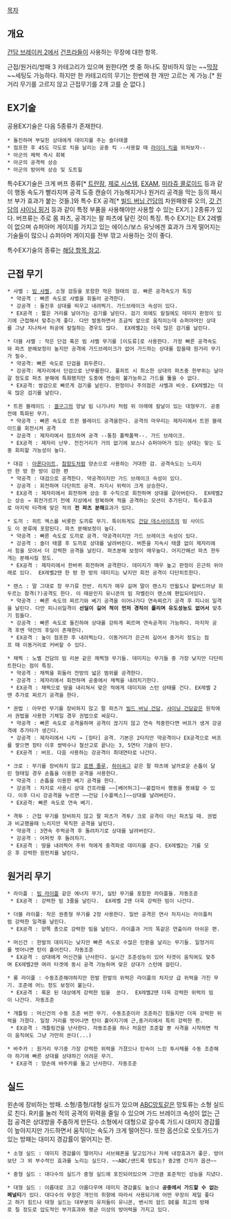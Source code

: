 [[목차]]

== 개요 ==
[[건담 브레이커 2]]에서 [[건프라]]들이 사용하는 무장에 대한 항목.

근접/원거리/방패 3 카테고리가 있으며 원한다면 셋 중 하나도 장비하지 않는 ~~[[막장]]~~세팅도 가능하다. 하지만 한 카테고리의 무기는 한번에 한 개만 고르는 게 가능.[* 원거리 무기를 고르지 않고 근접무기를 2개 고를 순 없다.]

== EX기술 ==
공용EX기술은 다음 5종류가 존재한다.
 * 돌진하며 부딪힌 상대에게 데미지를 주는 숄더태클
 * 점프한 후 45도 각도로 킥을 날리는 공중 킥 --사용할 때 [[라이더 킥]]을 외쳐보자--
 * 아군의 체력 즉시 회복
 * 아군의 공격력 상승
 * 아군의 방어력 상승 및 도트힐

특수EX기술은 크게 버프 종류[* [[트란잠]], [[제로 시스템]], [[EXAM]], [[미라쥬 콜로이드]] 등과 같이 행동 속도가 빨라지며 공격 도중 캔슬이 가능해지거나 원거리 공격을 막는 등의 패시브 부가 효과가 붙는 것들.]와 특수 EX 공격[* [[빌드 버닝 건담]]의 차원패왕류 오의, [[갓 건담]]의 [[샤이닝 핑거]] 등과 같이 특정 부품을 사용해야만 사용할 수 있는 EX기.] 2종류가 있다. 버프류는 주로 몸 파츠, 공격기는 팔 파츠에 달린 것이 특징. 특수 EX기는 EX 2레벨이 없으며 슈퍼아머 게이지를 가지고 있는 에이스/보스 유닛에겐 효과가 크게 떨어지는 기술들이 많으니 슈퍼아머 게이지를 전부 깎고 사용하는 것이 좋다.

특수EX기술의 종류는 [[건담 브레이커 2/특수EX|해당 항목 참고]].


== 근접 무기 ==
 * 샤벨 : [[빔 샤벨]], 소형 검등을 포함한 작은 형태의 검. 빠른 공격속도가 특징
  * 약공격 : 빠른 속도로 샤벨을 휘둘러 공격한다.
  * 강공격 : 돌진후 상대를 띄우고 내려찍기. 가드브레이크 속성이 있다.
  * EX공격 : 짧은 거리를 날아가는 검기를 날린다. 검기 외에도 칼질에도 데미지 판정이 있기에 근접해서 맞추는게 좋다. 다만 발동하면서 조금씩 앞으로 움직이는데 슈퍼아머인 상대를 그냥 지나쳐서 허공에 칼질하는 경우도 많다.  EX레벨2는 더욱 많은 검기를 날린다.

 * 더블 샤벨 : 작은 단검 혹은 빔 샤벨 무기를 [이도류]로 사용한다. 가장 빠른 공격속도와 파츠 분해보정이 높지만 공격에 가드브레이크가 없어 가드하는 상대를 잡을때 원거리 무기가 필수.
  * 약공격: 빠른 속도로 단검을 휘두른다.
  * 강공격: 제자리에서 단검으로 난무를한다. 풀히트 시 최소한 상대의 파츠중 한부위는 날아갈 정도로 파츠 분해에 특화됐지만 도중에 캔슬이 불가능하고 가드를 뚫을 수 없다.
  * EX공격: 쌍검으로 빠르게 검기를 날린다. 판정이나 주의점은 샤벨과 비슷. EX레벨2는 더욱 많은 검기를 날린다.

 * 트윈 블레이드 : [[겔구그]]의 양날 빔 나기나타 처럼 위 아래에 칼날이 있는 대형무기. 공중전에 특화된 무기.
  * 약공격 : 빠른 속도로 트윈 블레이드 공격을한다. 공격의 마무리는 제자리에서 트윈 블레이드를 회전시켜 공격
  * 강공격 : 제자리에서 점프하며 공격 --통칭 폴짝폴짝--. 가드 브레이크.
  * EX공격 : 제자리 난무. 전진거리가 거의 없기에 보스나 슈퍼아머가 있는 상대는 맞는 도중 회피할 가능성이 높다.

 * 대검 : [[아론다이트]], [[참함도]]처럼 양손으로 사용하는 거대한 검. 공격속도는 느리지만 한 방 한 방이 강한 편
  * 약공격 : 대검으로 공격한다. 약공격이지만 가드 브레이크 속성이 있다.
  * 강공격 : 회전하며 다단히트 공격. 차지시 위력이 크게 상승한다.
  * EX공격 : 제자리에서 회전하며 상승 후 수직으로 회전하며 상대를 갈아버린다.  EX레벨2는 상승 → 회전가르기 전에 지상에서 왕복하며 적을 공격하는 모션이 추가된다. 특수효과로 마지막 타격에 맞은 적의 '''전 파츠 분해'''효과가 있다.

 * 도끼 : 히트 액스를 비롯한 도끼류 무기. 특이하게도 [[건담 데스사이즈]]의 빔 사이드도 이 분류에 포함된다. 파츠 분해보정이 높다.
  * 약공격 : 빠른 속도로 도끼로 공격. 약공격이지만 가드 브레이크 속성이 있다.
  * 강공격 : 숄더 태클 후 도끼로 상대를 날려버린다. 버튼을 지속시 태클 없이 제자리에서 힘을 모아서 더 강력한 공격을 날린다. 파츠분해 보정이 매우높다. 어지간해선 파츠 한두개는 분해시킬 정도.
  * EX공격 : 제자리에서 한바퀴 회전하며 공격한다. 데미지가 매우 높고 판정이 은근히 위아래로 있다.  EX레벨2땐 한 방 한 방의 데미지는 낮지만 회전 공격이 다단히트한다.

 * 랜스 : 말 그대로 창 무기류 전반. 리치가 매우 길며 말이 랜스지 언월도나 할버드마냥 휘두르는 참격(?)공격도 한다. 이 때문인지 유니콘의 빔 쟈벨린이 랜스에 편입되어있다.
  * 약공격 : 빠른 속도의 찌르기와 베기 공격을 이어나가다 연속찌르기 공격 후 피니쉬 일격을 날린다. 다만 피니쉬일격이 '''선딜이 길어 적이 먼저 경직이 풀리며 유도성능도 없어서''' 맞추기 힘들다.
  * 강공격 : 빠른 속도로 돌진하여 상대를 강하게 찌르며 연속공격이 가능하다. 마지막 공격 후엔 약간의 후딜이 존재한다.
  * EX공격 : 높이 점프한 후 내려찍는다. 이동거리가 은근히 길어서 중거리 정도는 점프 때 이동거리로 커버할 수 있다.

 * 채찍 : 노벨 건담의 빔 리본 같은 채찍형 무기들. 데미지는 무기들 중 가장 낮지만 다단히트한다는 점이 특징.
  * 약공격 : 채찍을 휘둘러 전방의 넓은 범위를 공격한다.
  * 강공격 : 제자리에서 회전하며 공중에서 채찍을 내려치기한다.
  * EX공격 : 채찍으로 땅을 내리쳐서 맞은 적에게 데미지와 스턴 상태를 건다. EX레벨 2땐 추가로 찌르기 공격을 한다.

 * 권법 : 아무런 무기를 장비하지 않고 팔 파츠가 [[빌드 버닝 건담]], [[샤이닝 건담]]같은 원작에서 권법을 사용한 기체일 경우 권법으로 싸운다.
  * 약공격 : 빠른 속도로 공격을하며 공격이 끊기지 않고 연속 적중한다면 버프가 생겨 강공격에 추가타가 생긴다.
  * 강공격 : 제자리에서 니킥 → [장타] 공격. 기본은 2타지만 약공격이나 EX공격으로 버프를 쌓으면 장타 이후 쌍박수나 철산고로 끝나는 3, 5연타 기술이 된다. 
  * EX공격 : 버프. 다음 사용하는 강공격이 최대연타로 나간다.

 * 크로 : 무기를 장비하지 않고 [[로젠 줄루]], [[하이곡그]] 같은 팔 파츠에 날카로운 손톱이 달린 형태일 경우 손톱을 이용한 공격을 사용한다.
  * 약공격 : 손톱을 이용한 베기 공격을 한다.
  * 강공격 : 차지로 사용시 상대 건프라를 ~~[베어허그]~~붙잡아서 행동을 봉쇄할 수 있다. 이후 다시 강공격을 누르면 ~~건담 [수플렉스]~~상대를 날려버린다.
  * EX공격: 빠른 속도로 연속 베기.

 * 격투 : 근접 무기를 장비하지 않고 팔 파츠가 격투/ 크로 공격이 아닌 파츠일 때. 권법과 비교했을때 느리지만 묵직한 공격을 날린다.
  * 약공격 : 3연속 주먹공격 후 돌려차기로 상대를 날려버린다.
  * 강공격 : 어퍼컷 후 돌려차기.
  * EX공격 : 땅을 내려찍어 주위 적에게 충격파로 데미지를 준다. EX레벨2는 기를 모은 후 강력한 원펀치를 날린다.


== 원거리 무기 ==
 * 라이플 : [[빔 라이플]] 같은 에너지 무기, 실탄 무기를 포함한 라이플들. 자동조준
  * EX공격 : 강력한 빔 3줄을 날린다.  EX레벨 2땐 더욱 강력한 빔이 나간다.

 * 더블 라이플: 작은 권총형 무기를 2정 사용한다. 일반 공격은 연사 차지시는 라이플처럼 강력한 일격을 날린다.
  * EX공격 : 양쪽 총으로 강력한 빔을 날린다. 라이플과 거의 똑같은 연출이라 아쉬운 편.

 * 머신건 : 한발의 데미지는 낮지만 빠른 속도로 수많은 탄환을 날리는 무기들. 일정거리를 벗어나면 탄이 흩어진다. 자동조준
  * EX공격 : 상대에게 머신건을 난사한다. 실시간 조준성능이 있어 타겟이 움직여도 맞추며 EX레벨2땐 여러 타겟에 동시 공격 가능하며 맞은 상대가 스턴에 걸린다.

 * 롱 라이플 : 수동조준해야하지만 한발 한발의 위력은 라이플의 차지샷 급 위력을 가진 무기. 조준에 어느 정도 보정이 붙는다.
  * EX공격 : 록온 된 대상에게 강력한 빔을  쏜다.  EX레벨2땐 더욱 강력한 위력의 빔이 나간다. 자동조준

 * 개틀링 : 머신건의 수동 조준 버전 무기. 수동조준이라 조준하긴 힘들지만 더욱 강력한 위력을 가졌다. 일정 거리를 벗어나면 탄이 흩어지기에 근,중거리에서 특히 강력한 편.
  * EX공격 : 개틀링건을 난사한다. 자동조준을 하나 처음만 조준할 뿐 사격을 시작하면 적이 움직여도 그냥 가만히 쏜다(...)

 * 바주카 : 원거리 무기중 가장 강력한 위력을 가졌으나 탄속이 느린 투사체를 수동 조준해야 하기에 빠른 상대를 상대하긴 어려운 무기.
  * EX공격 : 양손에 바주카를 들고 난사한다. 자동조준


== 실드 ==
왼손에 장비하는 방패. 소형/중형/대형 실드가 있으며 [[ABC망토]]같은 망토류는 소형 실드로 친다. R키를 눌러 적의 공격의 위력을 줄일 수 있으며 가드 브레이크 속성이 없는 근접 공격은 상대방을 주춤하게 만든다. 소형에서 대형으로 갈수록 가드시 대미지 경감률이 높아지지만 가드하면서 움직이는 속도가 크게 떨어진다. 또한 옵션으로 오토가드가 있는 방패는 대미지 경감률이 떨어지는 편.

 * 소형 실드 : 데미지 경감률이 떨어지나 서브웨폰을 달고있거나 자체 내장효과가 좋은. 방어보단 그 외 부수적인 효과를 노리는 실드다. ~~ABC/샌드록 망토는? 중2병 간지가 옵션~~

 * 중형 실드 : 대다수의 실드가 중형 실드에 포진되어있으며 그만큼 표준적인 성능을 지녔다.

 * 대형 실드 : 이름대로 크고 아름다우며 데미지 경감률도 높으나 '''공중에서 가드할 수 없는 페널티'''가 있다. 대다수의 무장은 개인의 취향에 따라서 사용되기에 어떤 무장이 제일 좋다고 하기 힘드나 대형 실드는 대부분의 유저들이 유니콘, 밴시의 암드 DE를 최고의 방패로 칠 정도로 압도적인 부가효과와 평균 이상의 방어력을 가지고 있다.

